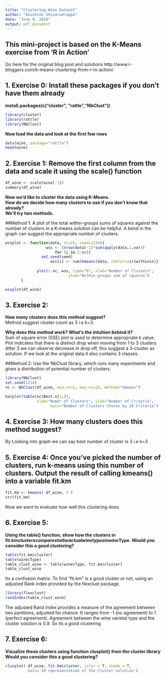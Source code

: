```yaml
---
title: "Clustering Wine Dataset"
author: "Anushree Shivarudrappa"
date: "June 9, 2016"
output: pdf_document
---
```


## This mini-project is based on the K-Means exercise from 'R in Action'
Go here for the original blog post and solutions
http://www.r-bloggers.com/k-means-clustering-from-r-in-action/

## 1. Exercise 0: Install these packages if you don't have them already

**install.packages(c("cluster", "rattle","NbClust"))**
```r
library(cluster)
library(rattle)
library(NbClust)
```
  
**Now load the data and look at the first few rows**
```r
data(wine, package="rattle")
head(wine)
```
## 2. Exercise 1: Remove the first column from the data and scale it using the scale() function
```r
df_wine <- scale(wine[-1])
summary(df_wine)
```
  
**Now we'd like to cluster the data using K-Means.**  
**How do we decide how many clusters to use if you don't know that already?**  
**We'll try two methods.** 

##Method 1:
A plot of the total within-groups sums of squares against the number of clusters in a K-means solution can be helpful. A bend in the graph can suggest the appropriate number of clusters. 

```r
wssplot <- function(data, nc=15, seed=1234){
	              wss <- (nrow(data)-1)*sum(apply(data,2,var))
               	      for (i in 2:nc){
		        set.seed(seed)
	                wss[i] <- sum(kmeans(data, centers=i)$withinss)}
	                
		      plot(1:nc, wss, type="b", xlab="Number of Clusters",
	                        ylab="Within groups sum of squares")
	   }

wssplot(df_wine)
```

## 3. Exercise 2:  
**How many clusters does this method suggest?**  
Method suggest cluster count as 3 i.e k=3.  
  
**Why does this method work? What's the intuition behind it?**  
Sum of square error (SSE) plot is used to determine appropriate k value. Plot indicates that there is distinct drop when moving from 1 to 3 clusters. After 3 we can observe decrease in drop off, this suggest a 3-cluster as solution. If we look at the original data it also contains 3 classes.  

##Method 2:
Use the NbClust library, which runs many experiments and gives a distribution of potential number of clusters.

```r
library(NbClust)
set.seed(1234)
nc <- NbClust(df_wine, min.nc=2, max.nc=15, method="kmeans")
```
```r
barplot(table(nc$Best.n[1,]),
	          xlab="Numer of Clusters", ylab="Number of Criteria",
		            main="Number of Clusters Chosen by 26 Criteria")

```
  
## 4. Exercise 3: How many clusters does this method suggest?  
By Looking into graph we can say best number of cluster is 3 i.e k=3          

## 5. Exercise 4: Once you've picked the number of clusters, run k-means using this number of clusters. Output the result of calling kmeans() into a variable fit.km

```r
fit.km <- kmeans( df_wine, 3 )
str(fit.km)
```
Now we want to evaluate how well this clustering does.

## 6. Exercise 5: 
**Using the table() function, show how the clusters in fit.km$clusters
compares to the actual wine types in wine$Type. Would you consider this a good clustering?**
```r
table(fit.km$cluster)
table(wine$Type)
table_clust_wine <- table(wine$Type, fit.km$cluster)
table_clust_wine 
```
Its a confusion matrix. To find "fit.km" is a good cluster or not, using an adjusted Rank index provided by the flexclust package.
```r
library(flexclust)
randIndex(table_clust_wine)
```
The adjusted Rand index provides a measure of the agreement between two partitions, adjusted for chance. It ranges from -1 (no agreement) to 1 (perfect agreement). Agreement between the wine varietal type and the cluster solution is 0.9. So its a good clustering

## 7. Exercise 6:
**Visualize these clusters using  function clusplot() from the cluster library**
**Would you consider this a good clustering?**
```r
clusplot( df_wine, fit.km$cluster, color = T, shade = T, 
          main='2D representation of the Cluster solution')
```
